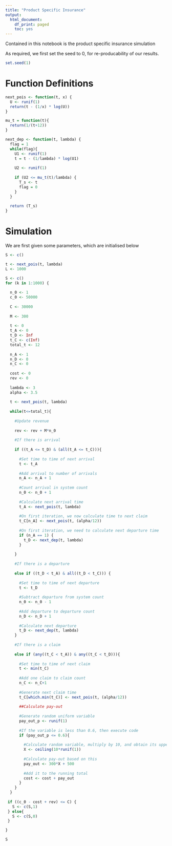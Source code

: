 ```yaml
---
title: "Product Specific Insurance"
output:
  html_document:
    df_print: paged
    toc: yes
---
```


Contained in this notebook is the product specific insurance simulation

As required, we first set the seed to 0, for re-producability of our results.

```r
set.seed(1)
```

# Function Definitions

```r
next_pois <- function(t, x) {
  U <- runif(1)
  return(t - (1/x) * log(U)) 
}
```

```r
mu_t = function(t){
  return(1/(t+12))
}
```

```r
next_dep <- function(t, lambda) {
  flag = 1
  while(flag){
    U1 <- runif(1)
    t = t - (1/lambda) * log(U1)
    
    U2 <- runif(1)
    
    if (U2 <= mu_t(t)/lambda) {
      T_s <- t
      flag = 0
    }
  }
  
  return (T_s)
}
```

# Simulation 

We are first given some parameters, which are initialised below

```r
S <- c()
```

```r
t <- next_pois(t, lambda)
L <- 1000
```

```r
S <- c()
for (k in 1:1000) {
  
  n_0 <- 1
  c_0 <- 50000
  
  C <- 30000
  
  M <- 300
  
  t <- 0
  t_A <- 0
  t_D <- Inf
  t_C <- c(Inf)
  total_t <- 12
  
  n_A <- 1
  n_D <- 0
  n_C <- 0
  
  cost <- 0
  rev <- 0
  
  lambda <- 3
  alpha <- 3.5
  
  t <- next_pois(t, lambda)
  
  while(t<=total_t){
    
    #Update revenue
    
    rev <- rev + M*n_0
    
    #If there is arrival
      
    if ((t_A <= t_D) & (all(t_A <= t_C))){
      
      #Set time to time of next arrival
      t <- t_A
      
      #Add arrival to number of arrivals
      n_A <- n_A + 1
      
      #Count arrival in system count
      n_0 <- n_0 + 1
      
      #Calculate next arrival time
      t_A <- next_pois(t, lambda)
      
      #On first iteration, we now calculate time to next claim
      t_C[n_A] <- next_pois(t, (alpha/12))
      
      #On first iteration, we need to calculate next departure time
      if (n_A == 1) {
        t_D <- next_dep(t, lambda)
      }
      
    }
    
    #If there is a departure
    
    else if ((t_D < t_A) & all((t_D < t_C))) {
      
      #Set time to time of next departure
      t <- t_D
      
      #Subtract departure from system count
      n_0 <- n_0 - 1
      
      #Add departure to departure count
      n_D <- n_D + 1
      
      #Calculate next departure
      t_D <- next_dep(t, lambda)
    }
    
    #If there is a claim
    
    else if (any((t_C < t_A)) & any((t_C < t_D))){
      
      #Set time to time of next claim
      t <- min(t_C)
      
      #Add one claim to claim count
      n_C <- n_C+1
  
      #Generate next claim time
      t_C[which.min(t_C)] <- next_pois(t, (alpha/12))
      
      ##Calculate pay-out 
      
      #Generate random uniform variable
      pay_out_p <- runif(1)
    
      #If the variable is less than 0.6, then execute code
      if (pay_out_p <= 0.6){
        
        #Calculate random variable, multiply by 10, and obtain its upper integer 
        X <- ceiling(10*runif(1))
        
        #Calculate pay-out based on this
        pay_out <- 300*X + 500
        
        #Add it to the running total
        cost <- cost + pay_out
      }
    }
  }
  
 if ((c_0 - cost + rev) <= C) {
   S <- c(S,1)
 } else{
   S <- c(S,0)
 }

}
```

```r
S
```

